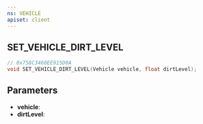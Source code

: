 ```yaml
---
ns: VEHICLE
apiset: client
---
```

## SET_VEHICLE_DIRT_LEVEL

```c
// 0x758C3460EE915D0A
void SET_VEHICLE_DIRT_LEVEL(Vehicle vehicle, float dirtLevel);
```


## Parameters
* **vehicle**:
* **dirtLevel**: